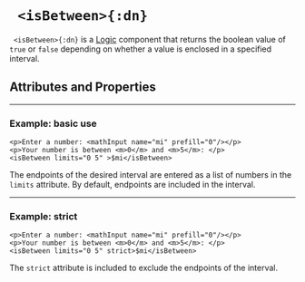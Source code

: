 


# ` <isBetween>{:dn}`

` <isBetween>{:dn}` is a [Logic](../document_structure/essentialConcepts#component-types) component
that returns the boolean value of `true` or `false` depending on whether a value is enclosed in a specified interval.

## Attributes and Properties 
 <AttrDisplay name='isBetween'/> 
 <PropDisplay name='isBetween'/>
 
---

### Example: basic use


```doenet-editor-horiz
<p>Enter a number: <mathInput name="mi" prefill="0"/></p>
<p>Your number is between <m>0</m> and <m>5</m>: </p>
<isBetween limits="0 5" >$mi</isBetween>
```



The endpoints of the desired interval are entered as a list of numbers in the `limits` attribute. 
By default, endpoints are included in the interval.



---

### Example: strict


```doenet-editor-horiz
<p>Enter a number: <mathInput name="mi" prefill="0"/></p>
<p>Your number is between <m>0</m> and <m>5</m>: </p>
<isBetween limits="0 5" strict>$mi</isBetween>
```



The `strict` attribute is included to exclude the endpoints of the interval.

